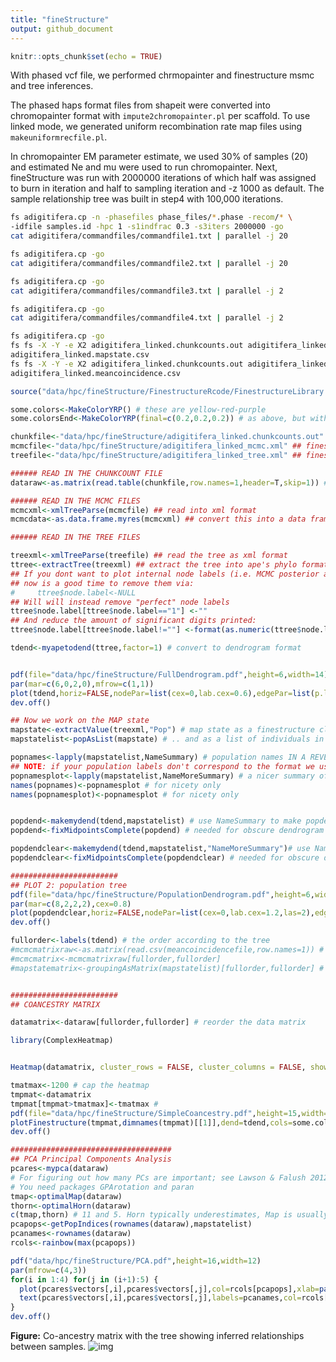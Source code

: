 ```yaml
---
title: "fineStructure"
output: github_document
---
```


```r
knitr::opts_chunk$set(echo = TRUE)
```

With phased vcf file, we performed chrmopainter and finestructure msmc and tree inferences.

The phased haps format files from shapeit were converted into chromopainter format with `impute2chromopainter.pl` per scaffold. To use linked mode, we generated uniform recombination rate map files using `makeuniformrecfile.pl`.

In chromopainter EM parameter estimate, we used 30% of samples (20) and estimated Ne and mu were used to run chromopainter. Next, fineStructure was run with 2000000 iterations of which half was assigned to burn in iteration and half to sampling iteration and -z 1000 as default. The sample relationship tree was built in step4 with 100,000 iterations.

```bash
fs adigitifera.cp -n -phasefiles phase_files/*.phase -recom/* \
-idfile samples.id -hpc 1 -s1indfrac 0.3 -s3iters 2000000 -go
cat adigitifera/commandfiles/commandfile1.txt | parallel -j 20

fs adigitifera.cp -go
cat adigitifera/commandfiles/commandfile2.txt | parallel -j 20

fs adigitifera.cp -go
cat adigitifera/commandfiles/commandfile3.txt | parallel -j 2

fs adigitifera.cp -go
cat adigitifera/commandfiles/commandfile4.txt | parallel -j 2

fs adigitifera.cp -go
fs fs -X -Y -e X2 adigitifera_linked.chunkcounts.out adigitifera_linked_tree.xml \
adigitifera_linked.mapstate.csv
fs fs -X -Y -e X2 adigitifera_linked.chunkcounts.out adigitifera_linked_mcmc.xml \
adigitifera_linked.meancoincidence.csv
```


```r
source("data/hpc/fineStructure/FinestructureRcode/FinestructureLibrary.R")

some.colors<-MakeColorYRP() # these are yellow-red-purple
some.colorsEnd<-MakeColorYRP(final=c(0.2,0.2,0.2)) # as above, but with a dark grey final for capped values

chunkfile<-"data/hpc/fineStructure/adigitifera_linked.chunkcounts.out" ## chromopainter chunkcounts file
mcmcfile<-"data/hpc/fineStructure/adigitifera_linked_mcmc.xml" ## finestructure mcmc file
treefile<-"data/hpc/fineStructure/adigitifera_linked_tree.xml" ## finestructure tree file
```

```r
###### READ IN THE CHUNKCOUNT FILE
dataraw<-as.matrix(read.table(chunkfile,row.names=1,header=T,skip=1)) # read in the pairwise coincidence 

###### READ IN THE MCMC FILES
mcmcxml<-xmlTreeParse(mcmcfile) ## read into xml format
mcmcdata<-as.data.frame.myres(mcmcxml) ## convert this into a data frame

###### READ IN THE TREE FILES

treexml<-xmlTreeParse(treefile) ## read the tree as xml format
ttree<-extractTree(treexml) ## extract the tree into ape's phylo format
## If you dont want to plot internal node labels (i.e. MCMC posterior assignment probabilities)
## now is a good time to remove them via:
#     ttree$node.label<-NULL
## Will will instead remove "perfect" node labels
ttree$node.label[ttree$node.label=="1"] <-""
## And reduce the amount of significant digits printed:
ttree$node.label[ttree$node.label!=""] <-format(as.numeric(ttree$node.label[ttree$node.label!=""]),digits=2)

tdend<-myapetodend(ttree,factor=1) # convert to dendrogram format



```


```r
pdf(file="data/hpc/fineStructure/FullDendrogram.pdf",height=6,width=14)
par(mar=c(6,0,2,0),mfrow=c(1,1))
plot(tdend,horiz=FALSE,nodePar=list(cex=0,lab.cex=0.6),edgePar=list(p.lwd=0.1,t.srt=90,t.off=-0.5),axes=F)
dev.off()
```



```r
## Now we work on the MAP state
mapstate<-extractValue(treexml,"Pop") # map state as a finestructure clustering
mapstatelist<-popAsList(mapstate) # .. and as a list of individuals in populations

popnames<-lapply(mapstatelist,NameSummary) # population names IN A REVERSIBLE FORMAT (I.E LOSSLESS)
## NOTE: if your population labels don't correspond to the format we used (NAME<number>) YOU MAY HAVE TROUBLE HERE. YOU MAY NEED TO RENAME THEM INTO THIS FORM AND DEFINE YOUR POPULATION NAMES IN popnamesplot BELOW
popnamesplot<-lapply(mapstatelist,NameMoreSummary) # a nicer summary of the populations
names(popnames)<-popnamesplot # for nicety only
names(popnamesplot)<-popnamesplot # for nicety only


popdend<-makemydend(tdend,mapstatelist) # use NameSummary to make popdend
popdend<-fixMidpointsComplete(popdend) # needed for obscure dendrogram reasons

popdendclear<-makemydend(tdend,mapstatelist,"NameMoreSummary")# use NameMoreSummary to make popdend
popdendclear<-fixMidpointsComplete(popdendclear) # needed for obscure dendrogram reasons

########################
## PLOT 2: population tree
pdf(file="data/hpc/fineStructure/PopulationDendrogram.pdf",height=6,width=12)
par(mar=c(8,2,2,2),cex=0.8)
plot(popdendclear,horiz=FALSE,nodePar=list(cex=0,lab.cex=1.2,las=2),edgePar=list(p.lwd=0.1,t.srt=0,t.off=0.3),yaxt="n",height=0.5,dLeaf=0.2)
dev.off()
```

```r
fullorder<-labels(tdend) # the order according to the tree
#mcmcmatrixraw<-as.matrix(read.csv(meancoincidencefile,row.names=1)) # read in the pairwise coincidence file we created earlier
#mcmcmatrix<-mcmcmatrixraw[fullorder,fullorder] 
#mapstatematrix<-groupingAsMatrix(mapstatelist)[fullorder,fullorder] # map state for reference


########################
## COANCESTRY MATRIX

datamatrix<-dataraw[fullorder,fullorder] # reorder the data matrix
```


```r
library(ComplexHeatmap)


Heatmap(datamatrix, cluster_rows = FALSE, cluster_columns = FALSE, show_row_names = FALSE, show_column_names = FALSE)

```



```r
tmatmax<-1200 # cap the heatmap
tmpmat<-datamatrix 
tmpmat[tmpmat>tmatmax]<-tmatmax # 
pdf(file="data/hpc/fineStructure/SimpleCoancestry.pdf",height=15,width=15)
plotFinestructure(tmpmat,dimnames(tmpmat)[[1]],dend=tdend,cols=some.colorsEnd,cex.axis=0.6,edgePar=list(p.lwd=0,t.srt=90,t.off=-0.1,t.cex=0.8))
dev.off()
```


```r
####################################
## PCA Principal Components Analysis
pcares<-mypca(dataraw)
# For figuring out how many PCs are important; see Lawson & Falush 2012
# You need packages GPArotation and paran
tmap<-optimalMap(dataraw)
thorn<-optimalHorn(dataraw)
c(tmap,thorn) # 11 and 5. Horn typically underestimates, Map is usually better
pcapops<-getPopIndices(rownames(dataraw),mapstatelist)
pcanames<-rownames(dataraw)
rcols<-rainbow(max(pcapops))

pdf("data/hpc/fineStructure/PCA.pdf",height=16,width=12)
par(mfrow=c(4,3))
for(i in 1:4) for(j in (i+1):5) {
  plot(pcares$vectors[,i],pcares$vectors[,j],col=rcols[pcapops],xlab=paste("PC",i),ylab=paste("PC",j),main=paste("PC",i,"vs",j),pch=rcols)
  text(pcares$vectors[,i],pcares$vectors[,j],labels=pcanames,col=rcols[pcapops],cex=0.5,pos=1)
}
dev.off()
```


**Figure:** Co-ancestry matrix with the tree showing inferred relationships between samples.
![img](figures/fs_co-ancestry_matrix.png)
